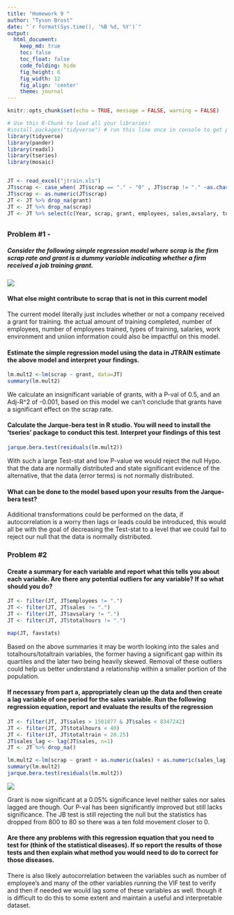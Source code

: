 ```yaml
---
title: "Homework 9 "
author: "Tyson Brost"
date: "`r format(Sys.time(), '%B %d, %Y')`"
output:
  html_document:  
    keep_md: true
    toc: false
    toc_float: false
    code_folding: hide
    fig_height: 6
    fig_width: 12
    fig_align: 'center'
    theme: journal
---
```


```r
knitr::opts_chunk$set(echo = TRUE, message = FALSE, warning = FALSE)
```

```r
# Use this R-Chunk to load all your libraries!
#install.packages("tidyverse") # run this line once in console to get package
library(tidyverse)
library(pander)
library(readxl)
library(tseries)
library(mosaic)


JT <- read_excel("jtrain.xls")
JT$scrap <- case_when( JT$scrap == "." ~ "0" , JT$scrap != "." ~as.character(log(as.numeric(JT$scrap))))
JT$scrap <- as.numeric(JT$scrap)
JT <- JT %>% drop_na(grant)
JT <- JT %>% drop_na(scrap)
JT <- JT %>% select(c(Year, scrap, grant, employees, sales,avsalary, totalhours, totaltrain))

```


## {.tabset .tabset-pills .tabset-fade}

### Problem #1 - 

##### Consider the following simple regression model where scrap is the firm scrap rate and grant is a dummy variable indicating whether a firm received a job training grant.

![ ](hm9.png)

#### What else might contribute to scrap that is not in this current model

The current model literally just includes whether or not a company received a grant for training. the actual amount of training completed, number of employees, number of employees trained, types of training, salaries, work environment and uniion information could also be impactful on this model.

####  Estimate the simple regression model using the data in JTRAIN estimate the above model and interpret your findings.

```r
lm.mult2 <-lm(scrap ~ grant, data=JT)
summary(lm.mult2)
```

We calculate an insignificant variable of grants, with a P-val of 0.5, and an Adj-R^2 of -0.001, based on this model we can't conclude that grants have a significant effect on the scrap rate.

####  Calculate the Jarque-bera test in R studio. You will need to install the ‘tseries’ package to conduct this test.  Interpret your findings of this test

```r
jarque.bera.test(residuals(lm.mult2))
```

With such a large Test-stat and low P-value we would reject the null Hypo. that the data are normally distributed and state significant evidence of the alternative, that the data (error terms) is not normally distributed.

####  What can be done to the model based upon your results from the Jarque-bera test?

Additional transformations could be performed on the data, if autocorrelation is a worry then lags or leads could be introduced, this would all be with the goal of decreasing the Test-stat to a level that we could fail to reject our null that the data is normally distributed.

### Problem #2

#### Create a summary for each variable and report what this tells you about each variable. Are there any potential outliers for any variable?  If so what should you do? 

```r

JT <- filter(JT, JT$employees != ".")
JT <- filter(JT, JT$sales != ".")
JT <- filter(JT, JT$avsalary != ".")
JT <- filter(JT, JT$totalhours != ".")

map(JT, favstats)
```

Based on the above summaries it may be worth looking into the sales and totalhours/totaltrain variables, the former having a significant gap within its quartiles and the later two being heavily skewed. Removal of these outliers could help us better understand a relationship within a smaller portion of the population.

#### If necessary from part a, appropriately clean up the data and then create a lag variable of one period for the sales variable. Run the following regression equation, report and evaluate the results of the regression

```r
JT <- filter(JT, JT$sales > 1501877 & JT$sales < 8347242)
JT <- filter(JT, JT$totalhours < 40)
JT <- filter(JT, JT$totaltrain < 20.25)
JT$sales_lag <- lag(JT$sales, n=1)
JT <- JT %>% drop_na()

lm.mult2 <-lm(scrap ~ grant + as.numeric(sales) + as.numeric(sales_lag), data=JT)
summary(lm.mult2)
jarque.bera.test(residuals(lm.mult2))
```


![ ](hm9.2.png)

Grant is now significant at a 0.05% significance level neither sales nor sales lagged are though. Our P-val has been significantly improved but still lacks significance. The JB test is still rejecting the null but the statistics has dropped from 800 to 80 so there was a ten fold movement closer to 0.

#### Are there any problems with this regression equation that you need to test for (think of the statistical diseases). If so report the results of those tests and then explain what method you would need to do to correct for those diseases.

There is also likely autocorrelation between the variables such as number of employee's and many of the other variables running the VIF test to verify and then if needed we would lag some of these variables as well. though it is difficult to do this to some extent and maintain a useful and interpretable dataset.
 

